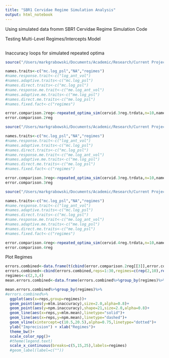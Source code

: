 ```yaml
---
title: "SBR1 Cervidae Regime Simulation Analysis"
output: html_notebook
---
```


Using simulated data fromm SBR1 Cervidae Regime Simulation Code

Testing Multi-Level Regimes/Intercepts Model
```r




```




Inaccuracy loops for simulated repeated optima
```r
source("/Users/markgrabowski/Documents/Academic/Research/Current Projects/Blouch project/R1 blouch-testing branch/Validation Code/SBR1 Inaccuracy Loops/repeated_optima_sim.R")

names.traits<-c("mc.log_psl","NA","regimes")
#name.response.trait<-c("log_ant_vol")
#names.adaptive.traits<-c("mc.log_psl")
#names.direct.traits<-c("mc.log_psl")
#name.response.me.trait<-c("me.log_ant_vol")
#names.adaptive.me.traits<-c("me.log_psl")
#names.direct.me.traits<-c("me.log_psl")
#names.fixed.fact<-c("regimes")

error.comparison.2reg<-repeated_optima_sim(cervid.3reg.trdata,n=10,names.traits,head(optima,-1))
error.comparison.2reg
```

```r
source("/Users/markgrabowski/Documents/Academic/Research/Current Projects/Blouch project/R1 blouch-testing branch/Validation Code/SBR1 Inaccuracy Loops/repeated_optima_sim.R")

names.traits<-c("mc.log_psl","NA","regimes")
#name.response.trait<-c("log_ant_vol")
#names.adaptive.traits<-c("mc.log_psl")
#names.direct.traits<-c("mc.log_psl")
#name.response.me.trait<-c("me.log_ant_vol")
#names.adaptive.me.traits<-c("me.log_psl")
#names.direct.me.traits<-c("me.log_psl")
#names.fixed.fact<-c("regimes")

error.comparison.3reg<-repeated_optima_sim(cervid.3reg.trdata,n=10,names.traits,head(optima,-1))
error.comparison.3reg
```


```r
source("/Users/markgrabowski/Documents/Academic/Research/Current Projects/Blouch project/R1 blouch-testing branch/Validation Code/SBR1 Inaccuracy Loops/repeated_optima_sim.R")

names.traits<-c("mc.log_psl","NA","regimes")
#name.response.trait<-c("log_ant_vol")
#names.adaptive.traits<-c("mc.log_psl")
#names.direct.traits<-c("mc.log_psl")
#name.response.me.trait<-c("me.log_ant_vol")
#names.adaptive.me.traits<-c("me.log_psl")
#names.direct.me.traits<-c("me.log_psl")
#names.fixed.fact<-c("regimes")

error.comparison.4reg<-repeated_optima_sim(cervid.4reg.trdata,n=10,names.traits,head(optima,-1))
error.comparison.4reg
```



Plot Regimes
```r
errors.combined<-data.frame(t(cbind(error.comparison.2reg[[3]],error.comparison.3reg[[3]],error.comparison.4reg[[3]])))
errors.combined<-cbind(errors.combined,reps=1:30,regimes=c(rep(2,10),rep(3,10),rep(4,10)))
regimes<-c(2,3,4)
mean.errors.combined<-data.frame(errors.combined%>%group_by(regimes)%>%mutate(mlm.mean=mean(mlm.inaccuracy),npm.mean=mean(npm.inaccuracy)))

mean.errors.combined%>%group_by(regimes)%>%
#errors.combined%>%
  ggplot(aes(x=reps,group=regimes))+
  geom_point(aes(y=mlm.inaccuracy),size=2.0,alpha=0.8)+
  geom_point(aes(y=npm.inaccuracy),shape=21,size=2.0,alpha=0.8)+
  geom_line(aes(x=reps,y=mlm.mean),linetype="solid")+
  geom_line(aes(x=reps,y=npm.mean),linetype="dashed")+
  geom_vline(xintercept=c(10.5,20.5),alpha=0.75,linetype="dotted")+
  ylab("Imprecision") + xlab("Regimes")+
  theme_bw()+
  scale_color_npg()+
  #theme(legend.text)
  scale_x_continuous(breaks=c(5,15,25),labels=regimes)
  #geom_label(label=c(""))


  


```